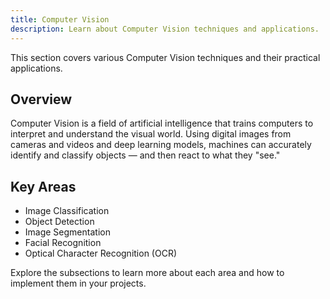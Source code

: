 ```yaml
---
title: Computer Vision
description: Learn about Computer Vision techniques and applications.
---
```


This section covers various Computer Vision techniques and their practical applications.

## Overview

Computer Vision is a field of artificial intelligence that trains computers to interpret and understand the visual world. Using digital images from cameras and videos and deep learning models, machines can accurately identify and classify objects — and then react to what they "see."

## Key Areas

- Image Classification
- Object Detection
- Image Segmentation
- Facial Recognition
- Optical Character Recognition (OCR)

Explore the subsections to learn more about each area and how to implement them in your projects.